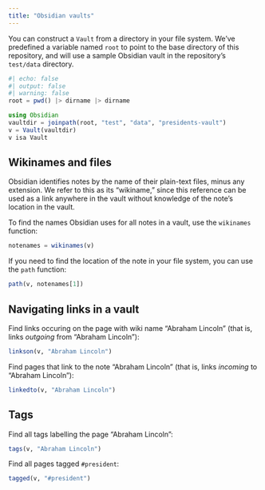 ```yaml
---
title: "Obsidian vaults"
---
```


You can construct a `Vault` from a directory in your file system. We've predefined a variable named `root` to point to the base directory of this repository, and will use a sample Obsidian vault in the repository's `test/data` directory.

```julia
#| echo: false
#| output: false
#| warning: false
root = pwd() |> dirname |> dirname
```

```julia
using Obsidian
vaultdir = joinpath(root, "test", "data", "presidents-vault")
v = Vault(vaultdir)
v isa Vault
```


## Wikinames and files

Obsidian identifies notes by the name of their plain-text files, minus any extension. We refer to this as its "wikiname," since this reference can be used as a link anywhere in the vault without knowledge of the note's location in the vault.

To find the names Obsidian uses for all notes in a vault, use the `wikinames` function:

```julia
notenames = wikinames(v)
```


If you need to find the location of the note in your file system, you can use the `path` function:

```julia
path(v, notenames[1])
```


## Navigating links in a vault


Find links occuring on the page with wiki name "Abraham Lincoln" (that is, links *outgoing* from "Abraham Lincoln"):

```julia
linkson(v, "Abraham Lincoln")
```

Find pages that link to the note "Abraham Lincoln" (that is, links *incoming* to "Abraham Lincoln"):

```julia
linkedto(v, "Abraham Lincoln")
```


## Tags

Find all tags labelling the page "Abraham Lincoln":

```julia
tags(v, "Abraham Lincoln")
```

Find all pages tagged `#president`:


```julia
tagged(v, "#president")
```
